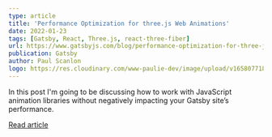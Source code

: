 ```yaml
---
type: article
title: 'Performance Optimization for three.js Web Animations'
date: 2022-01-23
tags: [Gatsby, React, Three.js, react-three-fiber]
url: https://www.gatsbyjs.com/blog/performance-optimization-for-three-js-web-animations
publication: Gatsby
author: Paul Scanlon
logo: https://res.cloudinary.com/www-paulie-dev/image/upload/v1658077182/paulie.dev/Logos/gatsby-logo_dgbkjm.png
---
```


In this post I'm going to be discussing how to work with JavaScript animation libraries without negatively impacting
your Gatsby site’s performance.

[Read article](https://www.gatsbyjs.com/blog/performance-optimization-for-three-js-web-animations)
